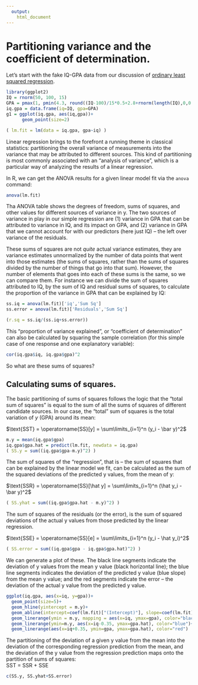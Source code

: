 ```yaml
---
  output: 
    html_document
---
```

  
# Partitioning variance and the coefficient of determination.

Let's start with the fake IQ-GPA data from our discussion of [ordinary least squared regression](bivariate-ols.html).

```r
library(ggplot2)
IQ = rnorm(50, 100, 15)
GPA = pmax(1, pmin(4.3, round((IQ-100)/15*0.5+2.8+rnorm(length(IQ),0,0.7), 1)))
iq.gpa = data.frame(iq=IQ, gpa=GPA)
g1 = ggplot(iq.gpa, aes(iq,gpa))+
      geom_point(size=2)

( lm.fit = lm(data = iq.gpa, gpa~iq) )
```


Linear regression brings to the forefront a running theme in classical statistics: partitioning the overall variance of measurements into the variance that may be attributed to different sources.  This kind of partitioning is most commonly associated with an "analysis of variance", which is a particular way of analyzing the results of a linear regression.

In R, we can get the ANOVA results for a given linear model fit via the `anova` command:

```r
anova(lm.fit)
```

Tha ANOVA table shows the degrees of freedom, sums of squares, and other values for different sources of variance in y.  The two sources of variance in play in our simple regression are (1) variance in GPA that can be attributed to variance in IQ, and its impact on GPA, and (2) variance in GPA that we cannot account for with our predictors (here just IQ) -- the left over variance of the residuals.

These sums of squares are not *quite* actual variance estimates, they are variance estimates unnormalized by the number of data points that went into those estimates (the sums of squares, rather than the sums of squares divided by the number of things that go into that sum).  However, the number of elements that goes into each of these sums is the same, so we can compare them.  For instance we can divide the sum of squares attributed to IQ, by the sum of IQ and residual sums of squares, to calculate the proportion of the variance in GPA that can be explained by IQ:

```r
ss.iq = anova(lm.fit)['iq','Sum Sq']
ss.error = anova(lm.fit)['Residuals','Sum Sq']

(r.sq = ss.iq/(ss.iq+ss.error))
```

This "proportion of variance explained", or "coefficient of determination" can also be calculated by squaring the sample correlation (for this simple case of one response and one explanatory variable):

```r
cor(iq.gpa$iq, iq.gpa$gpa)^2
```

So what are these sums of squares?

## Calculating sums of squares.

The basic partitioning of sums of squares follows the logic that the "total sum of squares" is equal to the sum of all the sums of squares of different candidate sources.  In our case, the "total" sum of squares is the total variation of $y$ (GPA) around its mean:

$\text{SST} = \operatorname{SS}[y] = \sum\limits_{i=1}^n (y_i - \bar y)^2$   

```R
m.y = mean(iq.gpa$gpa)
iq.gpa$gpa.hat = predict(lm.fit, newdata = iq.gpa)
( SS.y = sum((iq.gpa$gpa-m.y)^2) )
```

The sum of squares of the "regression", that is -- the sum of squares that can be explained by the linear model we fit, can be calculated as the sum of the squared deviations of the predicted y values, from the mean of y:

$\text{SSR} = \operatorname{SS}[\hat y] = \sum\limits_{i=1}^n (\hat y_i - \bar y)^2$

```R
( SS.yhat = sum((iq.gpa$gpa.hat - m.y)^2) )
```

The sum of squares of the residuals (or the error), is the sum of squared deviations of the actual y values from those predicted by the linear regression.

$\text{SSE} = \operatorname{SS}[e] = \sum\limits_{i=1}^n (y_i - \hat y_i)^2$

```r
( SS.error = sum((iq.gpa$gpa - iq.gpa$gpa.hat)^2) )
```

We can generate a plot of these.  The black line segments indicate the deviation of y values from the mean y value (black horizontal line); the blue line segments indicates the deviation of the predicted y value (blue slope) from the mean y value; and the red segments indicate the error -- the deviation of the actual y value from the predicted y value.

```r
ggplot(iq.gpa, aes(x=iq, y=gpa))+
  geom_point(size=5)+
  geom_hline(yintercept = m.y)+
  geom_abline(intercept=coef(lm.fit)["(Intercept)"], slope=coef(lm.fit)["iq"], color="blue", size=1.5)+
  geom_linerange(ymin = m.y, mapping = aes(x=iq, ymax=gpa), color="black")+
  geom_linerange(ymin=m.y, aes(x=iq-0.35, ymax=gpa.hat), color="blue")+
  geom_linerange(aes(x=iq+0.35, ymin=gpa, ymax=gpa.hat), color="red")
```

The partitioning of the deviation of a given y value from the mean into the deviation of the corresponding regression prediction from the mean, and the deviation of the y value from the regression prediction maps onto the partition of sums of squares:     
SST = SSR + SSE

```r
c(SS.y, SS.yhat+SS.error)
```

